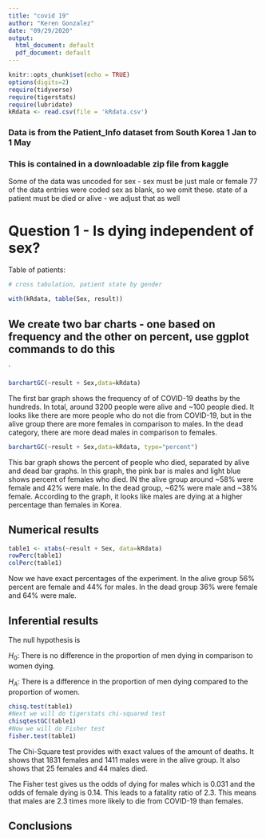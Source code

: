 ```yaml
---
title: "covid 19"
author: "Keren Gonzalez"
date: "09/29/2020"
output:
  html_document: default
  pdf_document: default
---
```


```r
knitr::opts_chunk$set(echo = TRUE)
options(digits=2)
require(tidyverse)
require(tigerstats)
require(lubridate)
kRdata <- read.csv(file = 'kRdata.csv')
```
### Data is from the Patient_Info dataset from South Korea 1 Jan to 1 May 
### This is contained in a downloadable zip file from kaggle

Some of the data was uncoded for sex - sex must be just male or female
77 of the data entries were coded sex  as blank, so we omit these.
state of a patient must be died or alive - we adjust that as well   
  
# Question 1 - Is dying independent of sex?




Table of patients:
```r

# cross tabulation, patient state by gender

with(kRdata, table(Sex, result))

```

## We create two bar charts - one based on frequency and the other on percent, use ggplot commands to do this

`
```r
barchartGC(~result + Sex,data=kRdata)
```

The first bar graph shows the frequency of of COVID-19 deaths by the hundreds. In total, around 3200 people were alive and ~100 people died.  It looks like there are more people who do not die from COVID-19, but in the alive group there are more females in comparison to males. In the dead category, there are more dead males in comparison to females.

```r
barchartGC(~result + Sex,data=kRdata, type="percent")

```
  

This bar graph shows the percent of people who died, separated by alive and dead bar graphs. In this graph, the pink bar is males and light blue shows percent of females who died. IN the alive group around ~58% were female and 42% were male. In the dead group, ~62% were male and ~38% female. According to the graph, it looks like males are dying at a higher percentage than females in Korea.



  
## Numerical results
```r
table1 <- xtabs(~result + Sex, data=kRdata)
rowPerc(table1)
colPerc(table1)
```

Now we have exact percentages of the experiment. In the alive group 56% percent are female and 44% for males. In the dead group 36% were female and 64% were male.

## Inferential results 

The null hypothesis is

$H_0$: There is no difference in the proportion of men dying in comparison to women dying.

$H_A$: There is a difference in the proportion of men dying compared to the proportion of women.

```r
chisq.test(table1)
#Next we will do tigerstats chi-squared test
chisqtestGC(table1)
#Now we will do Fisher test
fisher.test(table1)
```

The Chi-Square test provides with exact values of the amount of deaths. It shows that 1831 females and 1411 males were in the alive group. It also shows that 25 females and 44 males died.

The Fisher test gives us the odds of dying for males which is 0.031 and the odds of female dying is 0.14. This leads to a fatality ratio of 2.3. This means that males are 2.3 times more likely to die from COVID-19 than females.

## Conclusions

